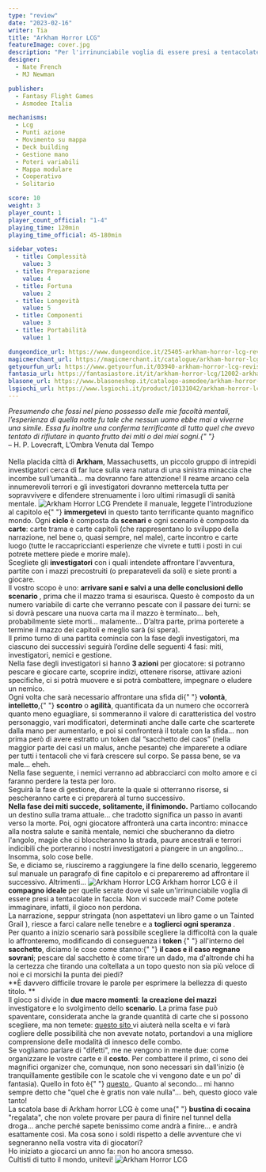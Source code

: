 ```yaml
---
type: "review"
date: "2023-02-16"
writer: Tia
title: "Arkham Horror LCG"
featureImage: cover.jpg
description: "Per l'irrinunciabile voglia di essere presi a tentacolate in faccia."
designer:
  - Nate French
  - MJ Newman

publisher:
  - Fantasy Flight Games
  - Asmodee Italia

mechanisms:
  - Lcg
  - Punti azione
  - Movimento su mappa
  - Deck building
  - Gestione mano
  - Poteri variabili
  - Mappa modulare
  - Cooperativo
  - Solitario

score: 10
weight: 3
player_count: 1
player_count_official: "1-4"
playing_time: 120min
playing_time_official: 45-180min

sidebar_votes:
  - title: Complessità
    value: 3
  - title: Preparazione
    value: 4
  - title: Fortuna
    value: 2
  - title: Longevità
    value: 5
  - title: Componenti
    value: 3
  - title: Portabilità
    value: 1

dungeondice_url: https://www.dungeondice.it/25405-arkham-horror-lcg-revised-core.html
magicmerchant_url: https://magicmerchant.it/catalogue/arkham-horror-lcg-revised-core-set-55670/
getyourfun_url: https://www.getyourfun.it/03940-arkham-horror-lcg-revised-core-arkham-horror.html
fantasia_url: https://fantasiastore.it/it/arkham-horror-lcg/12002-arkham-horror-lcg-set-base-revised.html
blasone_url: https://www.blasoneshop.it/catalogo-asmodee/arkham-horror-lcg-revised-core-set-72-1641
lsgiochi_url: https://www.lsgiochi.it/product/10131042/arkham-horror-lcg-revised-core
---
```


<Setting>
  <em>
    Presumendo che fossi nel pieno possesso delle mie facoltà mentali,
    l’esperienza di quella notte fu tale che nessun uomo ebbe mai a viverne una
    simile. Essa fu inoltre una conferma terrificante di tutto quel che avevo
    tentato di rifiutare in quanto frutto dei miti o dei miei sogni.{" "}
  </em>
  <br />
  – H. P. Lovecraft, L’Ombra Venuta dal Tempo
  <br />
  <br />
  Nella placida città di <strong>Arkham</strong>, Massachusetts, un piccolo gruppo
  di intrepidi investigatori cerca di far luce sulla vera natura di una sinistra
  minaccia che incombe sull’umanità… ma dovranno fare attenzione! Il reame arcano
  cela innumerevoli terrori e gli investigatori dovranno mettercela tutta per sopravvivere
  e difendere strenuamente i loro ultimi rimasugli di sanità mentale.
</Setting>

<img src="./game1.jpg" alt="Arkham Horror LCG" />

<Rules>
  Prendete il manuale, leggete l'introduzione al capitolo e{" "}
  <strong>immergetevi</strong> in questo tanto terrificante quanto magnifico
  mondo. Ogni <strong>ciclo</strong> è composta da <strong>scenari</strong> e
  ogni scenario è composto da <strong>carte</strong>: carte trama e carte
  capitoli (che rappresentano lo sviluppo della narrazione, nel bene o, quasi
  sempre, nel male), carte incontro e carte luogo (tutte le raccapriccianti
  esperienze che vivrete e tutti i posti in cui potrete mettere piede e morire
  male). <br />
  Scegliete gli <strong>investigatori</strong> con i quali intendete affrontare l'avventura,
  partite con i mazzi precostruiti (o preparateveli da soli) e siete pronti a giocare.
  <br />
  Il vostro scopo è uno: <strong>
    arrivare sani e salvi a una delle conclusioni dello scenario
  </strong>, prima che il mazzo trama si esaurisca. Questo è composto da un numero
  variabile di carte che verranno pescate con il passare dei turni: se si dovrà pescare
  una nuova carta ma il mazzo è terminato… beh, probabilmente siete morti… malamente…
  D’altra parte, prima porterete a termine il mazzo dei capitoli e meglio sarà (si
  spera). <br />
  Il primo turno di una partita comincia con la fase degli investigatori, ma
  ciascuno dei successivi seguirà l’ordine delle seguenti 4 fasi: miti,
  investigatori, nemici e gestione. <br />
  Nella fase degli investigatori si hanno <strong>3 azioni</strong> per giocatore:
  si potranno pescare e giocare carte, scoprire indizi, ottenere risorse, attivare
  azioni specifiche, ci si potrà muovere e si potrà combattere, impegnare o eludere
  un nemico. <br />
  Ogni volta che sarà necessario affrontare una sfida di{" "}
  <strong>volontà</strong>, <strong>intelletto</strong>,{" "}
  <strong>scontro</strong> o <strong>agilità</strong>, quantificata da un numero
  che occorrerà quanto meno eguagliare, si sommeranno il valore di
  caratteristica del vostro personaggio, vari modificatori, determinati anche
  dalle carte che scarterete dalla mano per aumentarlo, e poi si confronterà il
  totale con la sfida… non prima però di avere estratto un token dal “sacchetto
  del caos” (nella maggior parte dei casi un malus, anche pesante) che
  imparerete a odiare per tutti i tentacoli che vi farà crescere sul corpo. Se
  passa bene, se va male… eheh. <br />
  Nella fase seguente, i nemici verranno ad abbracciarci con molto amore e ci faranno
  perdere la testa per loro. <br />
  Seguirà la fase di gestione, durante la quale si otterranno risorse, si
  pescheranno carte e ci preparerà al turno successivo. <br />
  <strong>Nella fase dei miti succede, solitamente, il finimondo.</strong> Partiamo
  collocando un destino sulla trama attuale… che tradotto significa un passo in avanti
  verso la morte. Poi, ogni giocatore affronterà una carta incontro: minacce alla
  nostra salute e sanità mentale, nemici che sbucheranno da dietro l'angolo, magie
  che ci bloccheranno la strada, paure ancestrali e terrori indicibili che porteranno
  i nostri investigatori a piangere in un angolino… Insomma, solo cose belle. <br />
  Se, e diciamo se, riusciremo a raggiungere la fine dello scenario, leggeremo
  sul manuale un paragrafo di fine capitolo e ci prepareremo ad affrontare il
  successivo. Altrimenti…
</Rules>

<img src="./game2.jpg" alt="Arkham Horror LCG" />

<Feedback>
  Arkham horror LCG è il <strong>compagno ideale</strong> per quelle serate dove
  vi sale un'irrinunciabile voglia di essere presi a tentacolate in faccia. Non
  vi succede mai? Come potete immaginare, infatti, il gioco non perdona. <br />
  La narrazione, seppur stringata (non aspettatevi un libro game o un <Link to="/reviews/tainted-grail-la-caduta-di-avalon/">
    Tainted Grail
  </Link>), riesce a farci calare nelle tenebre e a <strong>
    toglierci ogni speranza
  </strong>. <br />
  Per quanto a inizio scenario sarà possibile scegliere la difficoltà con la
  quale lo affronteremo, modificando di conseguenza i <strong>
    token
  </strong>{" "}
  all'interno del <strong>sacchetto</strong>, diciamo le cose come stanno:{" "}
  <strong>il caos e il caso regnano sovrani</strong>; pescare dal sacchetto è
  come tirare un dado, ma d'altronde chi ha la certezza che tirando una
  coltellata a un topo questo non sia più veloce di noi e ci morsichi la punta
  dei piedi? <br />
  **È davvero difficile trovare le parole per esprimere la bellezza di questo titolo.
  **
  <br />
  Il gioco si divide in <strong>due macro momenti</strong>: <strong>
    la creazione dei mazzi
  </strong> investigatore e lo svolgimento dello <strong>scenario</strong>. La prima
  fase può spaventare, considerata anche la grande quantità di carte che si possono
  scegliere, ma non temete: <a href="https://arkhamdb.com/" target="_blank">
    questo sito
  </a> vi aiuterà nella scelta e vi farà cogliere delle possibilità che non avevate
  notato, portandovi a una migliore comprensione delle modalità di innesco delle
  combo. <br />
  Se vogliamo parlare di "difetti", me ne vengono in mente due: come organizzare
  le vostre carte e il <strong>costo</strong>. Per combattere il primo, ci sono
  dei magnifici organizer che, comunque, non sono necessari sin dall'inizio (è
  tranquillamente gestibile con le scatole che vi vengono date e un po' di
  fantasia). Quello in foto è{" "}
  <a
    href="https://thedicetroyers.com/shop/arkham-horror-lcg-storage-system/"
    target="_blank"
  >
    questo
  </a>
  . Quanto al secondo… mi hanno sempre detto che "quel che è gratis non vale nulla"…
  beh, questo gioco vale tanto! <br />
  La scatola base di Arkham horror LCG è come una{" "}
  <strong>bustina di cocaina</strong> "regalata", che non volete provare per
  paura di finire nel tunnel della droga… anche perché sapete benissimo come
  andrà a finire… e andrà esattamente così. Ma cosa sono i soldi rispetto a
  delle avventure che vi segneranno nella vostra vita di giocatori?
  <br />
  Ho iniziato a giocarci un anno fa: non ho ancora smesso.
  <br />
  Cultisti di tutto il mondo, unitevi!
</Feedback>

<img src="./game3.jpg" alt="Arkham Horror LCG" />
